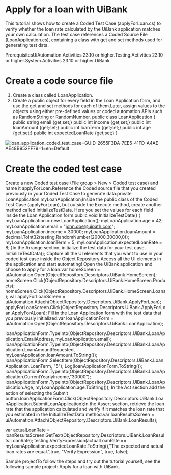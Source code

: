 ﻿# Apply for a loan with UiBank

This tutorial shows how to create a Coded Test Case
                (applyForLoan.cs) to verify whether the loan rate calculated by the UiBank
            application matches your own calculation. The test case references a Coded Source File
                (LoanApplication.cs), containing a class with get and set methods used for
            generating test data.

PrerequisitesUiAutomation.Activities 23.10 or
                    higher.Testing.Activities 23.10 or
                    higher.System.Activities 23.10 or
                    higher.UiBank.

# Create a code source file

1. Create a class called LoanApplication.
2. Create a public object for every field in the Loan Application form, and use the get and set methods for each of them.Later, assign values to the objects using either pre-defined values or coded automation APIs such as RandomString or RandomNumber. public class LoanApplication { public string email {get;set;} public int income {get;set;} public int loanAmount {get;set;} public int loanTerm {get;set;} public int age {get;set;} public int expectedLoanRate {get;set;} }

![loan_application_coded_test_case=GUID-2655F3DA-7EE5-41FD-A4AE-AE48B952FF79=1=en=Default](/images/loan_application_coded_test_case=GUID-2655F3DA-7EE5-41FD-A4AE-AE48B952FF79=1=en=Default.png)

# Create the coded test case

Create a new Coded test case (File group > New > Coded test
                        case) and name it applyForLoan.Reference the Coded source file that you created previously in your Coded Test
                    Case to generate data.private LoanApplication myLoanApplication;Inside the public class of the Coded Test Case (applyForLoan), but
                    outside the Execute method, create another method called
                        InitializeTestData. Here you set the values for each field inside the
                    Loan Application form.public void InitializeTestData()
{            
            myLoanApplication = new LoanApplication();
            myLoanApplication.age = 42;
            myLoanApplication.email = "john.doe@uipath.com";
            myLoanApplication.income = 30000;
            myLoanApplication.loanAmount = decimal.ToInt32(testing.RandomNumber(20000,30000,0));
            myLoanApplication.loanTerm = 5;
            myLoanApplication.expectedLoanRate = 8;
}In the Arrange section, initialize the test data for your test case. InitializeTestData(); Capture all the UI elements that you want to use in your coded test case inside
                    the Object Repository.Access all the UI elements in the application and start automating! Open the
                    UiBank application and choose to apply for a loan.var homeScreen = uiAutomation.Open(ObjectRepository.Descriptors.UiBank.HomeScreen);
                homeScreen.Click(ObjectRepository.Descriptors.UiBank.HomeScreen.Products);
                homeScreen.Click(ObjectRepository.Descriptors.UiBank.HomeScreen.Loans);
        var applyForLoanScreen = uiAutomation.Attach(ObjectRepository.Descriptors.UiBank.ApplyForLoan);
				applyForLoanScreen.Click(ObjectRepository.Descriptors.UiBank.ApplyForLoan.ApplyForALoan);
Fill in the Loan Application form with the test data that you previously
                    initialized.var loanApplicationForm = uiAutomation.Open(ObjectRepository.Descriptors.UiBank.LoanApplication);

 loanApplicationForm.TypeInto(ObjectRepository.Descriptors.UiBank.LoanApplication.EmailAddress, myLoanApplication.email);
 loanApplicationForm.TypeInto(ObjectRepository.Descriptors.UiBank.LoanApplication.LoanAmountRequested, myLoanApplication.loanAmount.ToString());
 loanApplicationForm.SelectItem(ObjectRepository.Descriptors.UiBank.LoanApplication.LoanTerm, "5");
 Log(loanApplicationForm.ToString());
 loanApplicationForm.TypeInto(ObjectRepository.Descriptors.UiBank.LoanApplication.CurrentYearlyIncome,"30000");
 loanApplicationForm.TypeInto(ObjectRepository.Descriptors.UiBank.LoanApplication.Age, myLoanApplication.age.ToString());
In the Act section add the action of selecting the Submit
                    button.loanApplicationForm.Click(ObjectRepository.Descriptors.UiBank.LoanApplication.SubmitLoanApplication);In the Assert section, retrieve the loan rate that the application
                    calculated and verify if it matches the loan rate that you estimated in the
                        InitializeTestData method.var loanResultsScreen = uiAutomation.Attach(ObjectRepository.Descriptors.UiBank.LoanResults);

 var actualLoanRate = loanResultsScreen.GetText(ObjectRepository.Descriptors.UiBank.LoanResults.LoanRate);
 testing.VerifyExpression(actualLoanRate == myLoanApplication.expectedLoanRate.ToString(),"The expected and actual loan rates are equal.",true, "Verify Expression", true, false);

Sample projectTo follow the steps and try out the tutorial yourself, see the following sample
                project: Apply for a loan with UiBank.
